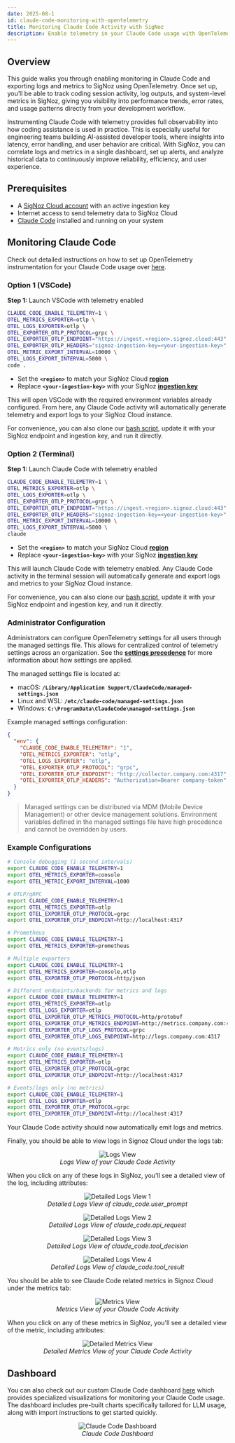 ```yaml
---
date: 2025-08-1
id: claude-code-monitoring-with-opentelemetry
title: Monitoring Claude Code Activity with SigNoz
description: Enable telemetry in your Claude Code usage with OpenTelemetry and send logs and metrics to SigNoz
---
```


## Overview

This guide walks you through enabling monitoring in Claude Code and exporting logs and metrics to SigNoz using OpenTelemetry. Once set up, you’ll be able to track coding session activity, log outputs, and system-level metrics in SigNoz, giving you visibility into performance trends, error rates, and usage patterns directly from your development workflow.

Instrumenting Claude Code with telemetry provides full observability into how coding assistance is used in practice. This is especially useful for engineering teams building AI-assisted developer tools, where insights into latency, error handling, and user behavior are critical. With SigNoz, you can correlate logs and metrics in a single dashboard, set up alerts, and analyze historical data to continuously improve reliability, efficiency, and user experience.

## Prerequisites

- A [SigNoz Cloud account](https://signoz.io/teams/) with an active ingestion key
- Internet access to send telemetry data to SigNoz Cloud
- [Claude Code](https://www.anthropic.com/claude-code) installed and running on your system

## Monitoring Claude Code

Check out detailed instructions on how to set up OpenTelemetry instrumentation for your Claude Code usage over [here](https://docs.anthropic.com/en/docs/claude-code/monitoring-usage). 

### Option 1 (VSCode)

**Step 1:** Launch VSCode with telemetry enabled

```bash
CLAUDE_CODE_ENABLE_TELEMETRY=1 \
OTEL_METRICS_EXPORTER=otlp \
OTEL_LOGS_EXPORTER=otlp \
OTEL_EXPORTER_OTLP_PROTOCOL=grpc \
OTEL_EXPORTER_OTLP_ENDPOINT="https://ingest.<region>.signoz.cloud:443" \
OTEL_EXPORTER_OTLP_HEADERS="signoz-ingestion-key=<your-ingestion-key>" \
OTEL_METRIC_EXPORT_INTERVAL=10000 \
OTEL_LOGS_EXPORT_INTERVAL=5000 \
code .
```

- Set the **`<region>`** to match your SigNoz Cloud [**region**](https://signoz.io/docs/ingestion/signoz-cloud/overview/#endpoint)
- Replace **`<your-ingestion-key>`** with your SigNoz [**ingestion key**](https://signoz.io/docs/ingestion/signoz-cloud/keys/)

This will open VSCode with the required environment variables already configured. From here, any Claude Code activity will automatically generate telemetry and export logs to your SigNoz Cloud instance.

For convenience, you can also clone our [bash script](https://github.com/SigNoz/Claude-Code-OpenTelemetry/blob/main/claude_code_otel_vscode.sh), update it with your SigNoz endpoint and ingestion key, and run it directly.

### Option 2 (Terminal)

**Step 1:** Launch Claude Code with telemetry enabled

```bash
CLAUDE_CODE_ENABLE_TELEMETRY=1 \
OTEL_METRICS_EXPORTER=otlp \
OTEL_LOGS_EXPORTER=otlp \
OTEL_EXPORTER_OTLP_PROTOCOL=grpc \
OTEL_EXPORTER_OTLP_ENDPOINT="https://ingest.<region>.signoz.cloud:443" \
OTEL_EXPORTER_OTLP_HEADERS="signoz-ingestion-key=<your-ingestion-key>" \
OTEL_METRIC_EXPORT_INTERVAL=10000 \
OTEL_LOGS_EXPORT_INTERVAL=5000 \
claude
```

- Set the **`<region>`** to match your SigNoz Cloud [**region**](https://signoz.io/docs/ingestion/signoz-cloud/overview/#endpoint)
- Replace **`<your-ingestion-key>`** with your SigNoz [**ingestion key**](https://signoz.io/docs/ingestion/signoz-cloud/keys/)

This will launch Claude Code with telemetry enabled. Any Claude Code activity in the terminal session will automatically generate and export logs and metrics to your SigNoz Cloud instance.

For convenience, you can also clone our [bash script](https://github.com/SigNoz/Claude-Code-OpenTelemetry/blob/main/claude_code_otel_terminal.sh), update it with your SigNoz endpoint and ingestion key, and run it directly.

### **Administrator Configuration**

Administrators can configure OpenTelemetry settings for all users through the managed settings file. This allows for centralized control of telemetry settings across an organization. See the [**settings precedence**](https://docs.anthropic.com/en/docs/claude-code/settings#settings-precedence) for more information about how settings are applied.

The managed settings file is located at:

- macOS: **`/Library/Application Support/ClaudeCode/managed-settings.json`**
- Linux and WSL: **`/etc/claude-code/managed-settings.json`**
- Windows: **`C:\ProgramData\ClaudeCode\managed-settings.json`**

Example managed settings configuration:

```json
{
  "env": {
    "CLAUDE_CODE_ENABLE_TELEMETRY": "1",
    "OTEL_METRICS_EXPORTER": "otlp",
    "OTEL_LOGS_EXPORTER": "otlp",
    "OTEL_EXPORTER_OTLP_PROTOCOL": "grpc",
    "OTEL_EXPORTER_OTLP_ENDPOINT": "http://collector.company.com:4317",
    "OTEL_EXPORTER_OTLP_HEADERS": "Authorization=Bearer company-token"
  }
}
```

> Managed settings can be distributed via MDM (Mobile Device Management) or other device management solutions. Environment variables defined in the managed settings file have high precedence and cannot be overridden by users.
> 

### Example Configurations

```bash
# Console debugging (1-second intervals)
export CLAUDE_CODE_ENABLE_TELEMETRY=1
export OTEL_METRICS_EXPORTER=console
export OTEL_METRIC_EXPORT_INTERVAL=1000

# OTLP/gRPC
export CLAUDE_CODE_ENABLE_TELEMETRY=1
export OTEL_METRICS_EXPORTER=otlp
export OTEL_EXPORTER_OTLP_PROTOCOL=grpc
export OTEL_EXPORTER_OTLP_ENDPOINT=http://localhost:4317

# Prometheus
export CLAUDE_CODE_ENABLE_TELEMETRY=1
export OTEL_METRICS_EXPORTER=prometheus

# Multiple exporters
export CLAUDE_CODE_ENABLE_TELEMETRY=1
export OTEL_METRICS_EXPORTER=console,otlp
export OTEL_EXPORTER_OTLP_PROTOCOL=http/json

# Different endpoints/backends for metrics and logs
export CLAUDE_CODE_ENABLE_TELEMETRY=1
export OTEL_METRICS_EXPORTER=otlp
export OTEL_LOGS_EXPORTER=otlp
export OTEL_EXPORTER_OTLP_METRICS_PROTOCOL=http/protobuf
export OTEL_EXPORTER_OTLP_METRICS_ENDPOINT=http://metrics.company.com:4318
export OTEL_EXPORTER_OTLP_LOGS_PROTOCOL=grpc
export OTEL_EXPORTER_OTLP_LOGS_ENDPOINT=http://logs.company.com:4317

# Metrics only (no events/logs)
export CLAUDE_CODE_ENABLE_TELEMETRY=1
export OTEL_METRICS_EXPORTER=otlp
export OTEL_EXPORTER_OTLP_PROTOCOL=grpc
export OTEL_EXPORTER_OTLP_ENDPOINT=http://localhost:4317

# Events/logs only (no metrics)
export CLAUDE_CODE_ENABLE_TELEMETRY=1
export OTEL_LOGS_EXPORTER=otlp
export OTEL_EXPORTER_OTLP_PROTOCOL=grpc
export OTEL_EXPORTER_OTLP_ENDPOINT=http://localhost:4317
```

Your Claude Code activity should now automatically emit logs and metrics.

Finally, you should be able to view logs in Signoz Cloud under the logs tab:

<figure data-zoomable align='center'>
    <img src="/img/docs/llm/claude/claude-logs-view.webp" alt="Logs View"/>
    <figcaption><i>Logs View of your Claude Code Activity</i></figcaption>
</figure>

When you click on any of these logs in SigNoz, you'll see a detailed view of the log, including attributes:

<figure data-zoomable align='center'>
    <img src="/img/docs/llm/claude/claude-logs-detailed-4.webp" alt="Detailed Logs View 1"/>
    <figcaption><i>Detailed Logs View of claude_code.user_prompt</i></figcaption>
</figure>

<figure data-zoomable align='center'>
    <img src="/img/docs/llm/claude/claude-logs-detailed-1.webp" alt="Detailed Logs View 2"/>
    <figcaption><i>Detailed Logs View of claude_code.api_request</i></figcaption>
</figure>

<figure data-zoomable align='center'>
    <img src="/img/docs/llm/claude/claude-logs-detailed-2.webp" alt="Detailed Logs View 3"/>
    <figcaption><i>Detailed Logs View of claude_code.tool_decision</i></figcaption>
</figure>

<figure data-zoomable align='center'>
    <img src="/img/docs/llm/claude/claude-logs-detailed-3.webp" alt="Detailed Logs View 4"/>
    <figcaption><i>Detailed Logs View of claude_code.tool_result</i></figcaption>
</figure>

You should be able to see Claude Code related metrics in Signoz Cloud under the metrics tab:

<figure data-zoomable align='center'>
    <img src="/img/docs/llm/claude/claude-metrics.webp" alt="Metrics View"/>
    <figcaption><i>Metrics View of your Claude Code Activity</i></figcaption>
</figure>

When you click on any of these metrics in SigNoz, you'll see a detailed view of the metric, including attributes:

<figure data-zoomable align='center'>
    <img src="/img/docs/llm/claude/claude-metrics-detailed.webp" alt="Detailed Metrics View"/>
    <figcaption><i>Detailed Metrics View of your Claude Code Activity</i></figcaption>
</figure>

## Dashboard

You can also check out our custom Claude Code dashboard [here](https://signoz.io/docs/dashboards/dashboard-templates/claude-code-dashboard/) which provides specialized visualizations for monitoring your Claude Code usage. The dashboard includes pre-built charts specifically tailored for LLM usage, along with import instructions to get started quickly.

<figure data-zoomable align='center'>
    <img src="/img/docs/dashboards/dashboard-templates/claude-code-dashboard.webp" alt="Claude Code Dashboard"/>
    <figcaption><i>Claude Code Dashboard</i></figcaption>
</figure>

